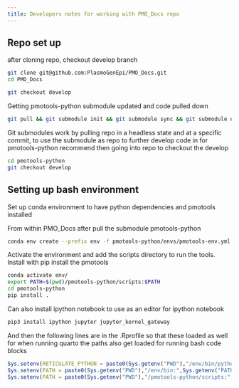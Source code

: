 ```yaml
---
title: Developers notes for working with PMO_Docs repo 
---
```


## Repo set up 

after cloning repo, checkout develop branch 

```bash
git clone git@github.com:PlasmoGenEpi/PMO_Docs.git
cd PMO_Docs 

git checkout develop

```

Getting pmotools-python submodule updated and code pulled down 


```bash
git pull && git submodule init && git submodule sync && git submodule update

```

Git submodules work by pulling repo in a headless state and at a specific commit, to use the submodule as repo to further develop code in for pmotools-python recommend then going into repo to checkout the develop 

```bash
cd pmotools-python 
git checkout develop
```


## Setting up bash environment 

Set up conda environment to have python dependencies and pmotools installed  

From within PMO_Docs after pull the submodule pmotools-python

```bash
conda env create --prefix env -f pmotools-python/envs/pmotools-env.yml
```

Activate the environment and add the scripts directory to run the tools. Install with pip install the pmotools 

```bash
conda activate env/
export PATH=$(pwd)/pmotools-python/scripts:$PATH
cd pmotools-python 
pip install .
```

Can also install ipython notebook to use as an editor for ipython notebook 

```bash
pip3 install ipython jupyter jupyter_kernel_gateway
```

And then the following lines are in the .Rprofile so that these loaded as well for when running quarto the paths also get loaded for running bash code blocks

```r

Sys.setenv(RETICULATE_PYTHON = paste0(Sys.getenv("PWD"),"/env/bin/python3"))
Sys.setenv(PATH = paste0(Sys.getenv("PWD"),"/env/bin:",Sys.getenv("PATH")))
Sys.setenv(PATH = paste0(Sys.getenv("PWD"),"/pmotools-python/scripts:",Sys.getenv("PATH")))
```










